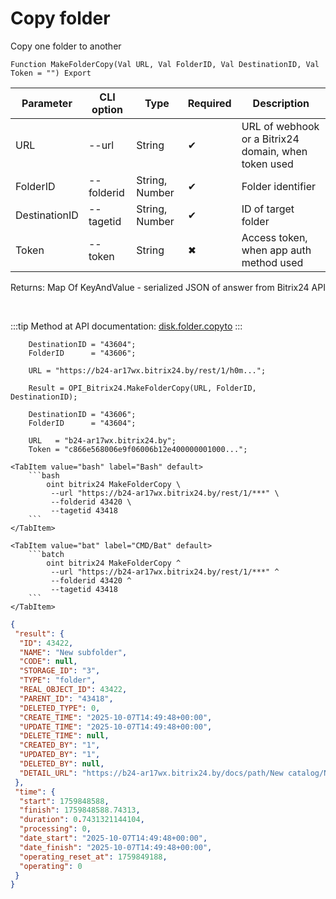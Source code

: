 ﻿---
sidebar_position: 3
description: Copy folder and other functions to work with Bitrix24 in the Open Integration Package, a free open-source integration library for 1C:Enterprise 8, OneScript and CLI
keywords: [1C, 1С, 1С:Enterprise, 1С:Enterprise 8.3, API, Integration, Services, Exchange, OneScript, CLI, Bitrix24]
---


# Copy folder
 Copy one folder to another



`Function MakeFolderCopy(Val URL, Val FolderID, Val DestinationID, Val Token = "") Export`

  | Parameter | CLI option | Type | Required | Description |
  |-|-|-|-|-|
  | URL | --url | String | &#x2714; | URL of webhook or a Bitrix24 domain, when token used |
  | FolderID | --folderid | String, Number | &#x2714; | Folder identifier |
  | DestinationID | --tagetid | String, Number | &#x2714; | ID of target folder |
  | Token | --token | String | &#x2716; | Access token, when app auth method used |

  
  Returns:  Map Of KeyAndValue - serialized JSON of answer from Bitrix24 API

<br/>

:::tip
Method at API documentation: [disk.folder.copyto](https://dev.1c-bitrix.ru/rest_help/disk/folder/disk_folder_copyto.php)
:::
<br/>


```bsl title="1C:Enterprise/OneScript code example"
    DestinationID = "43604";
    FolderID      = "43606";

    URL = "https://b24-ar17wx.bitrix24.by/rest/1/h0m...";

    Result = OPI_Bitrix24.MakeFolderCopy(URL, FolderID, DestinationID);

    DestinationID = "43606";
    FolderID      = "43604";

    URL   = "b24-ar17wx.bitrix24.by";
    Token = "c866e568006e9f06006b12e400000001000...";
```
 

 <Tabs>
  
    <TabItem value="bash" label="Bash" default>
        ```bash
            oint bitrix24 MakeFolderCopy \
             --url "https://b24-ar17wx.bitrix24.by/rest/1/***" \
             --folderid 43420 \
             --tagetid 43418
        ```
    </TabItem>
  
    <TabItem value="bat" label="CMD/Bat" default>
        ```batch
            oint bitrix24 MakeFolderCopy ^
             --url "https://b24-ar17wx.bitrix24.by/rest/1/***" ^
             --folderid 43420 ^
             --tagetid 43418
        ```
    </TabItem>
</Tabs>


```json title="Result"
{
 "result": {
  "ID": 43422,
  "NAME": "New subfolder",
  "CODE": null,
  "STORAGE_ID": "3",
  "TYPE": "folder",
  "REAL_OBJECT_ID": 43422,
  "PARENT_ID": "43418",
  "DELETED_TYPE": 0,
  "CREATE_TIME": "2025-10-07T14:49:48+00:00",
  "UPDATE_TIME": "2025-10-07T14:49:48+00:00",
  "DELETE_TIME": null,
  "CREATED_BY": "1",
  "UPDATED_BY": "1",
  "DELETED_BY": null,
  "DETAIL_URL": "https://b24-ar17wx.bitrix24.by/docs/path/New catalog/New subfolder 2/New subfolder"
 },
 "time": {
  "start": 1759848588,
  "finish": 1759848588.74313,
  "duration": 0.7431321144104,
  "processing": 0,
  "date_start": "2025-10-07T14:49:48+00:00",
  "date_finish": "2025-10-07T14:49:48+00:00",
  "operating_reset_at": 1759849188,
  "operating": 0
 }
}
```
